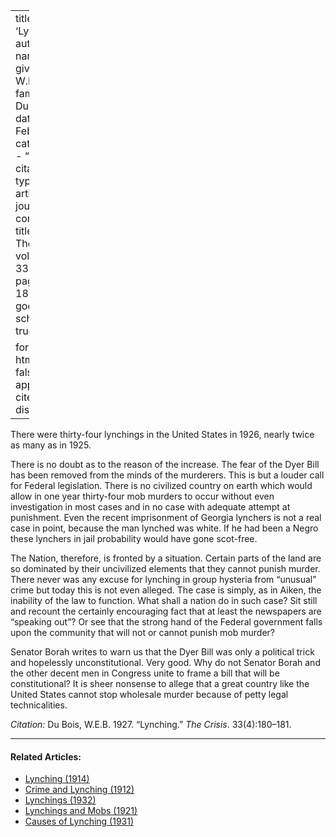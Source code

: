 
---
title: 'Lynching'
author:
  - name:
      given: W.E.B.
      family: Du Bois
date: Feb. 1927
categories: 
  - ""
citation: 
  type: article-journal
  container-title: The Crisis
  volume: 33
  issue: 4
  page: 180-181
google-scholar: true

format:
  html:
    toc: false
    appendix-cite-as: display
---


There were thirty-four lynchings in the United States in 1926, nearly twice as many as in 1925.

There is no doubt as to the reason of the increase. The fear of the Dyer Bill has been removed from the minds of the murderers. This is but a louder call for Federal legislation. There is no civilized country on earth which would allow in one year thirty-four mob murders to occur without even investigation in most cases and in no case with adequate attempt at punishment. Even the recent imprisonment of Georgia lynchers is not a real case in point, because the man lynched was white. If he had been a Negro these lynchers in jail probability would have gone scot-free.

The Nation, therefore, is fronted by a situation. Certain parts of the land are so dominated by their uncivilized elements that they cannot punish murder. There never was any excuse for lynching in group hysteria from "unusual" crime but today this is not even alleged. The case is simply, as in Aiken, the inability of the law to function. What shall a nation do in such case? Sit still and recount the certainly encouraging fact that at least the newspapers are "speaking out"? Or see that the strong hand of the Federal government falls upon the community that will not or cannot punish mob murder?

Senator Borah writes to warn us that the Dyer Bill was only a political trick and hopelessly unconstitutional. Very good. Why do not Senator Borah and the other decent men in Congress unite to frame a bill that will be constitutional? It is sheer nonsense to allege that a great country like the United States cannot stop wholesale murder because of petty legal technicalities.

*Citation:* Du Bois, W.E.B. 1927. "Lynching." *The Crisis*. 33(4):180&ndash;181.

<!-- Similar articles start here -->
<div  class="clear-wrap"></div>
<hr>
#### Related Articles:

* [Lynching (1914)](/Volumes/07/05/lynching.html)
* [Crime and Lynching (1912)](/Volumes/03/03/crime_and_lynching.html)
* [Lynchings (1932)](/Volumes/39/02/lynchings.html)
* [Lynchings and Mobs (1921)](/Volumes/22/04/lynchings.html)
* [Causes of Lynching (1931)](/Volumes/38/04/causes_of_lynching.html)

<!-- Similar articles end here -->